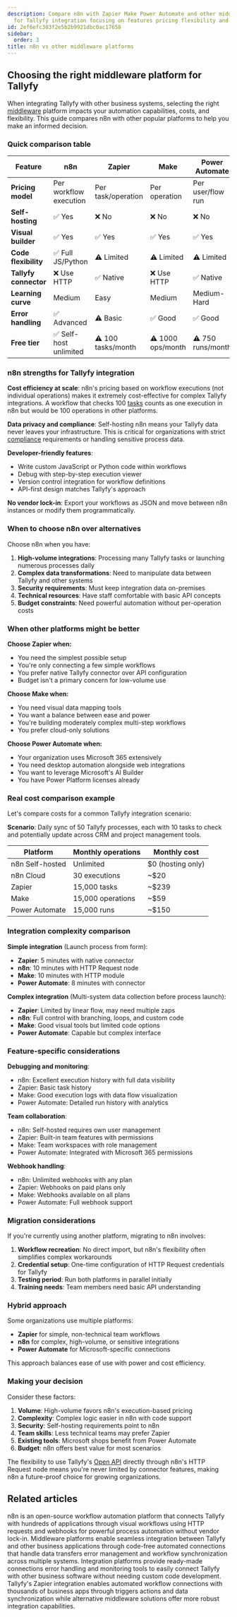 ```yaml
---
description: Compare n8n with Zapier Make Power Automate and other middleware platforms
  for Tallyfy integration focusing on features pricing flexibility and use cases.
id: 2ef6efc303f2e5b2b9921dbc0ac17658
sidebar:
  order: 3
title: n8n vs other middleware platforms
---
```


## Choosing the right middleware platform for Tallyfy

When integrating Tallyfy with other business systems, selecting the right [middleware](/products/pro/integrations/middleware/) platform impacts your automation capabilities, costs, and flexibility. This guide compares n8n with other popular platforms to help you make an informed decision.

### Quick comparison table

| Feature | n8n | Zapier | Make | Power Automate |
|---------|-----|--------|------|----------------|
| **Pricing model** | Per workflow execution | Per task/operation | Per operation | Per user/flow run |
| **Self-hosting** | ✅ Yes | ❌ No | ❌ No | ❌ No |
| **Visual builder** | ✅ Yes | ✅ Yes | ✅ Yes | ✅ Yes |
| **Code flexibility** | ✅ Full JS/Python | ⚠️ Limited | ⚠️ Limited | ⚠️ Limited |
| **Tallyfy connector** | ❌ Use HTTP | ✅ Native | ❌ Use HTTP | ✅ Native |
| **Learning curve** | Medium | Easy | Medium | Medium-Hard |
| **Error handling** | ✅ Advanced | ⚠️ Basic | ✅ Good | ✅ Good |
| **Free tier** | ✅ Self-host unlimited | ⚠️ 100 tasks/month | ⚠️ 1000 ops/month | ⚠️ 750 runs/month |

### n8n strengths for Tallyfy integration

**Cost efficiency at scale**: n8n's pricing based on workflow executions (not individual operations) makes it extremely cost-effective for complex Tallyfy integrations. A workflow that checks 100 [tasks](/products/pro/tracking-and-tasks/tasks/) counts as one execution in n8n but would be 100 operations in other platforms.

**Data privacy and compliance**: Self-hosting n8n means your Tallyfy data never leaves your infrastructure. This is critical for organizations with strict [compliance](/products/pro/compliance/) requirements or handling sensitive process data.

**Developer-friendly features**:
- Write custom JavaScript or Python code within workflows
- Debug with step-by-step execution viewer
- Version control integration for workflow definitions
- API-first design matches Tallyfy's approach

**No vendor lock-in**: Export your workflows as JSON and move between n8n instances or modify them programmatically.

### When to choose n8n over alternatives

Choose n8n when you have:

1. **High-volume integrations**: Processing many Tallyfy tasks or launching numerous processes daily
2. **Complex data transformations**: Need to manipulate data between Tallyfy and other systems
3. **Security requirements**: Must keep integration data on-premises
4. **Technical resources**: Have staff comfortable with basic API concepts
5. **Budget constraints**: Need powerful automation without per-operation costs

### When other platforms might be better

**Choose Zapier when:**
- You need the simplest possible setup
- You're only connecting a few simple workflows
- You prefer native Tallyfy connector over API configuration
- Budget isn't a primary concern for low-volume use

**Choose Make when:**
- You need visual data mapping tools
- You want a balance between ease and power
- You're building moderately complex multi-step workflows
- You prefer cloud-only solutions

**Choose Power Automate when:**
- Your organization uses Microsoft 365 extensively
- You need desktop automation alongside web integrations
- You want to leverage Microsoft's AI Builder
- You have Power Platform licenses already

### Real cost comparison example

Let's compare costs for a common Tallyfy integration scenario:

**Scenario**: Daily sync of 50 Tallyfy processes, each with 10 tasks to check and potentially update across CRM and project management tools.

| Platform | Monthly operations | Monthly cost |
|----------|-------------------|--------------|
| n8n Self-hosted | Unlimited | $0 (hosting only) |
| n8n Cloud | 30 executions | ~$20 |
| Zapier | 15,000 tasks | ~$239 |
| Make | 15,000 operations | ~$59 |
| Power Automate | 15,000 runs | ~$150 |

### Integration complexity comparison

**Simple integration** (Launch process from form):
- **Zapier**: 5 minutes with native connector
- **n8n**: 10 minutes with HTTP Request node
- **Make**: 10 minutes with HTTP module
- **Power Automate**: 8 minutes with connector

**Complex integration** (Multi-system data collection before process launch):
- **Zapier**: Limited by linear flow, may need multiple zaps
- **n8n**: Full control with branching, loops, and custom code
- **Make**: Good visual tools but limited code options
- **Power Automate**: Capable but complex interface

### Feature-specific considerations

**Debugging and monitoring**:
- n8n: Excellent execution history with full data visibility
- Zapier: Basic task history
- Make: Good execution logs with data flow visualization
- Power Automate: Detailed run history with analytics

**Team collaboration**:
- n8n: Self-hosted requires own user management
- Zapier: Built-in team features with permissions
- Make: Team workspaces with role management
- Power Automate: Integrated with Microsoft 365 permissions

**Webhook handling**:
- n8n: Unlimited webhooks with any plan
- Zapier: Webhooks on paid plans only
- Make: Webhooks available on all plans
- Power Automate: Full webhook support

### Migration considerations

If you're currently using another platform, migrating to n8n involves:

1. **Workflow recreation**: No direct import, but n8n's flexibility often simplifies complex workarounds
2. **Credential setup**: One-time configuration of HTTP Request credentials for Tallyfy
3. **Testing period**: Run both platforms in parallel initially
4. **Training needs**: Team members need basic API understanding

### Hybrid approach

Some organizations use multiple platforms:
- **Zapier** for simple, non-technical team workflows
- **n8n** for complex, high-volume, or sensitive integrations
- **Power Automate** for Microsoft-specific connections

This approach balances ease of use with power and cost efficiency.

### Making your decision

Consider these factors:

1. **Volume**: High-volume favors n8n's execution-based pricing
2. **Complexity**: Complex logic easier in n8n with code support
3. **Security**: Self-hosting requirements point to n8n
4. **Team skills**: Less technical teams may prefer Zapier
5. **Existing tools**: Microsoft shops benefit from Power Automate
6. **Budget**: n8n offers best value for most scenarios

The flexibility to use Tallyfy's [Open API](/products/pro/integrations/open-api/) directly through n8n's HTTP Request node means you're never limited by connector features, making n8n a future-proof choice for growing organizations.


## Related articles
<CardGrid>
<LinkTitleCard header="<b>Middleware > n8n</b>" href="/products/pro/integrations/middleware/n8n/" > n8n is an open-source workflow automation platform that connects Tallyfy with hundreds of applications through visual workflows using HTTP requests and webhooks for powerful process automation without vendor lock-in. </LinkTitleCard>
<LinkTitleCard header="<b>Integrations > Middleware</b>" href="/products/pro/integrations/middleware/" > Middleware platforms enable seamless integration between Tallyfy and other business applications through code-free automated connections that handle data transfers error management and workflow synchronization across multiple systems. </LinkTitleCard>
<LinkTitleCard header="<b>Middleware > Why use an integration platform (middleware) with Tallyfy</b>" href="/products/pro/integrations/middleware/why-should-i-use-an-integration-platform-with-tallyfy/" > Integration platforms provide ready-made connections error handling and monitoring tools to easily connect Tallyfy with other business software without needing custom code development. </LinkTitleCard>
<LinkTitleCard header="<b>Middleware > Zapier</b>" href="/products/pro/integrations/middleware/zapier/" > Tallyfy's Zapier integration enables automated workflow connections with thousands of business apps through triggers actions and data synchronization while alternative middleware solutions offer more robust integration capabilities. </LinkTitleCard>
</CardGrid>
